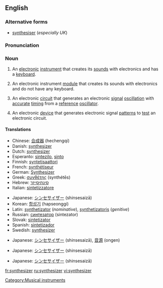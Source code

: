 {{wikipedia}}
==English==

===Alternative forms===
*[[synthesiser]] (''especially UK'')

===Pronunciation===
{{IPA|ˈsɪn.θəˌsaɪ.zɚ}}

===Noun===
{{en-noun}}

# {{music}} An [[electronic]] [[instrument]] that creates its [[sound]]s with electronics and has a [[keyboard]].
# {{music}} An electronic instrument [[module]] that creates its sounds with electronics and do not have any keyboard.
# {{electronics}} An electronic [[circuit]] that generates an electronic [[signal]] [[oscillation]] with [[accurate]] [[timing]] from a [[reference]] [[oscillator]].
# {{electronics}} An electronic [[device]] that generates electronic signal [[pattern]]s to [[test]] an electronic circuit.

====Translations====
{{trans-top|music: an electronic keyboard instrument}}
*Chinese: [[合成器]] (hechengqi)
*Danish: [[#Danish|synthesizer]]
*Dutch: [[#Dutch|synthesizer]]
*Esperanto: [[sintezilo]], [[sinto]]
*Finnish: [[syntetisaattori]]
*French: [[synthétiseur]]
*German: [[Synthesizer]]
*Greek: [[συνθέτης]] (synthétēs)
*Hebrew: [[סינתיסייזר]]
*Italian: [[sintetizzatore]]
{{trans-mid}}
*Japanese: [[シンセサイザー]] (shinsesaizā)
*Korean: [[합성기]] (hapseonggi)
*Latin: [[synthetizator]] (''nominative''), [[synthetizatoris]] (''genitive'')
*Russian: [[синтезатор]] (sintezator)
*Slovak: [[sintetizator]]
*Spanish: [[sintetizador]]
*Swedish: [[#Swedish|synthesizer]]
{{trans-bottom}}

{{trans-top|music: an electronic instrument module without a keyboard}}
*Japanese: [[シンセサイザー]] (shinsesaizā), [[音源]] (ongen)
{{trans-mid}}
{{trans-bottom}}

{{trans-top|electronics: an electronic circuit that generates an electronic signal oscillation}}
*Japanese: [[シンセサイザー]] (shinsesaizā)
{{trans-mid}}
{{trans-bottom}}

{{trans-top|electronics: an electronic device that generates electronic signal patterns}}
*Japanese: [[シンセサイザー]] (shinsesaizā)
{{trans-mid}}
{{trans-bottom}}

[[Category:Musical instruments]]
[[fr:synthesizer]]
[[ru:synthesizer]]
[[vi:synthesizer]]